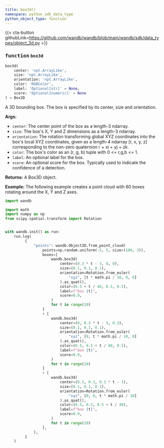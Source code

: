 ```yaml
---
title: box3d()
namespace: python_sdk_data_type
python_object_type: function
---
```


{{< cta-button githubLink=https://github.com/wandb/wandb/blob/main/wandb/sdk/data_types/object_3d.py >}}




### <kbd>function</kbd> `box3d`

```python
box3d(
    center: 'npt.ArrayLike',
    size: 'npt.ArrayLike',
    orientation: 'npt.ArrayLike',
    color: 'RGBColor',
    label: 'Optional[str]' = None,
    score: 'Optional[numeric]' = None
) → Box3D
```

A 3D bounding box. The box is specified by its center, size and orientation. 



**Args:**
 
 - `center`:  The center point of the box as a length-3 ndarray. 
 - `size`:  The box's X, Y and Z dimensions as a length-3 ndarray. 
 - `orientation`:  The rotation transforming global XYZ coordinates  into the box's local XYZ coordinates, given as a length-4  ndarray [r, x, y, z] corresponding to the non-zero quaternion  r + xi + yj + zk. 
 - `color`:  The box's color as an (r, g, b) tuple with 0 <= r,g,b <= 1. 
 - `label`:  An optional label for the box. 
 - `score`:  An optional score for the box. Typically used to indicate  the confidence of a detection. 



**Returns:**
 A Box3D object. 



**Example:**
 The following example creates a point cloud with 60 boxes rotating around the X, Y and Z axes. 

```python
import wandb

import math
import numpy as np
from scipy.spatial.transform import Rotation


with wandb.init() as run:
    run.log(
         {
             "points": wandb.Object3D.from_point_cloud(
                 points=np.random.uniform(-5, 5, size=(100, 3)),
                 boxes=[
                     wandb.box3d(
                         center=(0.3 * t - 3, 0, 0),
                         size=(0.1, 0.1, 0.1),
                         orientation=Rotation.from_euler(
                             "xyz", [t * math.pi / 10, 0, 0]
                         ).as_quat(),
                         color=(0.5 + t / 40, 0.5, 0.5),
                         label=f"box {t}",
                         score=0.9,
                     )
                     for t in range(20)
                 ]
                 + [
                     wandb.box3d(
                         center=(0, 0.3 * t - 3, 0.3),
                         size=(0.1, 0.1, 0.1),
                         orientation=Rotation.from_euler(
                             "xyz", [0, t * math.pi / 10, 0]
                         ).as_quat(),
                         color=(0.5, 0.5 + t / 40, 0.5),
                         label=f"box {t}",
                         score=0.9,
                     )
                     for t in range(20)
                 ]
                 + [
                     wandb.box3d(
                         center=(0.3, 0.3, 0.3 * t - 3),
                         size=(0.1, 0.1, 0.1),
                         orientation=Rotation.from_euler(
                             "xyz", [0, 0, t * math.pi / 10]
                         ).as_quat(),
                         color=(0.5, 0.5, 0.5 + t / 40),
                         label=f"box {t}",
                         score=0.9,
                     )
                     for t in range(20)
                 ],
             ),
         }
    )
``` 
